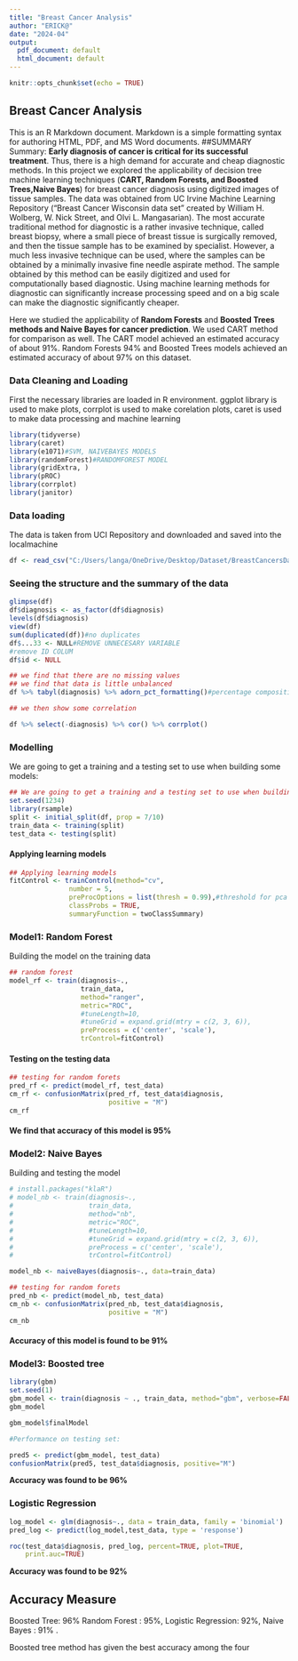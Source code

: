 ---
title: "Breast Cancer Analysis"
author: "ERICK@"
date: "2024-04"
output:
  pdf_document: default
  html_document: default
---

```{r setup, include=FALSE}
knitr::opts_chunk$set(echo = TRUE)
```

## **Breast Cancer Analysis**

This is an R Markdown document. Markdown is a simple formatting syntax for authoring HTML, PDF, and MS Word documents. ##SUMMARY Summary: **Early diagnosis of cancer is critical for its successful treatment**. Thus, there is a high demand for accurate and cheap diagnostic methods. In this project we explored the applicability of decision tree machine learning techniques (**CART, Random Forests, and Boosted Trees,Naive Bayes**) for breast cancer diagnosis using digitized images of tissue samples. The data was obtained from UC Irvine Machine Learning Repository (“Breast Cancer Wisconsin data set” created by William H. Wolberg, W. Nick Street, and Olvi L. Mangasarian). The most accurate traditional method for diagnostic is a rather invasive technique, called breast biopsy, where a small piece of breast tissue is surgically removed, and then the tissue sample has to be examined by specialist. However, a much less invasive technique can be used, where the samples can be obtained by a minimally invasive fine needle aspirate method. The sample obtained by this method can be easily digitized and used for computationally based diagnostic. Using machine learning methods for diagnostic can significantly increase processing speed and on a big scale can make the diagnostic significantly cheaper.

Here we studied the applicability of **Random Forests** and **Boosted Trees methods and Naive Bayes for cancer prediction**. We used CART method for comparison as well. The CART model achieved an estimated accuracy of about 91%. Random Forests 94% and Boosted Trees models achieved an estimated accuracy of about 97% on this dataset.

### **Data Cleaning and Loading**

First the necessary libraries are loaded in R environment. ggplot library is used to make plots, corrplot is used to make corelation plots, caret is used to make data processing and machine learning

```{r warning=FALSE, message=FALSE}
library(tidyverse)
library(caret)
library(e1071)#SVM, NAIVEBAYES MODELS
library(randomForest)#RANDOMFOREST MODEL
library(gridExtra, )
library(pROC)
library(corrplot)
library(janitor)
```

### **Data loading**

The data is taken from UCI Repository and downloaded and saved into the localmachine

```{r warning=FALSE, message=FALSE}
df <- read_csv("C:/Users/langa/OneDrive/Desktop/Dataset/BreastCancersData.csv")
```

### **Seeing the structure and the summary of the data**

```{r warning=FALSE, message=FALSE}
glimpse(df)
df$diagnosis <- as_factor(df$diagnosis)
levels(df$diagnosis)
view(df)
sum(duplicated(df))#no duplicates
df$...33 <- NULL#REMOVE UNNECESARY VARIABLE
#remove ID COLUM
df$id <- NULL

```

```{r}
## we find that there are no missing values
## we find that data is little unbalanced
df %>% tabyl(diagnosis) %>% adorn_pct_formatting()#percentage composition
```

```{r}
## we then show some correlation 

df %>% select(-diagnosis) %>% cor() %>% corrplot()
```

### **Modelling**

We are going to get a training and a testing set to use when building some models:

```{r warning=FALSE, message=FALSE}
## We are going to get a training and a testing set to use when building some models:
set.seed(1234)
library(rsample)
split <- initial_split(df, prop = 7/10)
train_data <- training(split)
test_data <- testing(split)

```

#### Applying learning models

```{r  warning=FALSE, message=FALSE}

## Applying learning models
fitControl <- trainControl(method="cv",
               number = 5,
               preProcOptions = list(thresh = 0.99),#threshold for pca preprocess
               classProbs = TRUE,
               summaryFunction = twoClassSummary)
```

### **Model1: Random Forest**

Building the model on the training data

```{r warning=FALSE, message=FALSE}
## random forest
model_rf <- train(diagnosis~.,
                  train_data,
                  method="ranger",
                  metric="ROC",
                  #tuneLength=10,
                  #tuneGrid = expand.grid(mtry = c(2, 3, 6)),
                  preProcess = c('center', 'scale'),
                  trControl=fitControl)
```

#### Testing on the testing data

```{r}
## testing for random forets
pred_rf <- predict(model_rf, test_data)
cm_rf <- confusionMatrix(pred_rf, test_data$diagnosis, 
                         positive = "M")
cm_rf
```

#### We find that accuracy of this model is 95%

### **Model2: Naive Bayes**

Building and testing the model

```{r}
# install.packages("klaR")
# model_nb <- train(diagnosis~.,
#                   train_data,
#                   method="nb",
#                   metric="ROC",
#                   #tuneLength=10,
#                   #tuneGrid = expand.grid(mtry = c(2, 3, 6)),
#                   preProcess = c('center', 'scale'),
#                   trControl=fitControl)

model_nb <- naiveBayes(diagnosis~., data=train_data)

```

```{r}
## testing for random forets
pred_nb <- predict(model_nb, test_data)
cm_nb <- confusionMatrix(pred_nb, test_data$diagnosis, 
                         positive = "M")
cm_nb
```

#### Accuracy of this model is found to be 91%

### **Model3: Boosted tree**

```{r warning=FALSE, message=FALSE}
library(gbm)
set.seed(1)
gbm_model <- train(diagnosis ~ ., train_data, method="gbm", verbose=FALSE)
gbm_model
```

```{r}
gbm_model$finalModel
```

```{r}
#Performance on testing set:

pred5 <- predict(gbm_model, test_data)
confusionMatrix(pred5, test_data$diagnosis, positive="M")
```

**Accuracy was found to be 96%**

### Logistic Regression

```{r}
log_model <- glm(diagnosis~., data = train_data, family = 'binomial')
pred_log <- predict(log_model,test_data, type = 'response')
```

```{r warning=FALSE, message=FALSE}
roc(test_data$diagnosis, pred_log, percent=TRUE, plot=TRUE,
    print.auc=TRUE)
```

**Accuracy was found to be 92%**

## **Accuracy Measure**

Boosted Tree: 96% Random Forest : 95%, Logistic Regression: 92%, Naive Bayes : 91% .

Boosted tree method has given the best accuracy among the four

